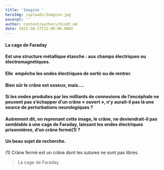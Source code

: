 ```yaml
---
title: 'Imagine '
heroImg: /uploads/Imagine.jpg
excerpt: ''
author: content/authors/Kindt.md
date: 2023-10-17T22:00:00.000Z
---
```


 

#### &#x20;

####

#### La cage de Faraday

#### &#x20;Est une structure métallique étanche : aux champs électriques ou&#xA;électromagnétiques.

#### Elle  empêche les&#xA;ondes électriques de sortir ou de&#xA;rentrer.

<Space height={20} />

#### Bien sûr le&#xA;crâne est osseux, mais….

<Space height={20} />

#### Si les ondes&#xA;produites par les milliards de connexions de l’encéphale ne peuvent pas&#xA;s’échapper d’un crâne « ouvert », n’y aurait-il pas là une source de&#xA;perturbations neurologiques ?

<Space height={20} />

#### Autrement dit,&#xA;en reprenant cette image, le crâne, ne deviendrait-il pas semblable à une cage&#xA;de Faraday, laissant les ondes électriques prisonnières, d’un crâne fermé(1) ?

<Space height={20} />

#### &#xA;Un beau sujet de recherche.

<Space height={20} />

(1) Crâne fermé est un crâne dont les sutures ne sont pas libres.

<BlockQuote position="center">
  La cage de Faraday
</BlockQuote>
